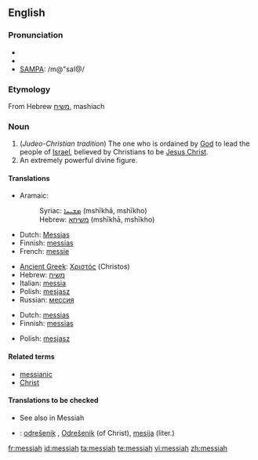 {{see|Messiah}}
==English==

===Pronunciation===
* {{AHD|mə-sī'ə}}
* {{IPA|/məˈsaɪ.ə/}}
* [[w:SAMPA|SAMPA]]: /m@"saI@/

===Etymology===
From Hebrew [[משיח]], mashiach

===Noun===
{{en-noun}}

# (''Judeo-Christian tradition'')  The one who is ordained by [[God]] to lead the people of [[Israel]], believed by Christians to be [[Jesus Christ]].
# An extremely powerful divine figure.

====Translations====
{{trans-top|ordained to lead the people of Israel}}
* Aramaic:
*: Syriac: [[ܡܫܝܚܐ]] (mshīkhā, mshīkho) {{m}}
*: Hebrew: [[משיחא]] (mshīkhā, mshīkho) {{m}}
* Dutch: [[Messias]] {{m}}
* Finnish: [[messias]]
* French: [[messie]] {{m}}
{{trans-mid}}
* [[Ancient Greek]]: [[Χριστός]] (Christos) {{m}}
* Hebrew: [[משיח]] {{romanization of Hebrew|mashíakh}} {{m}}
* Italian: [[messia]] {{m}}
* Polish: [[mesjasz]] {{m}}
* Russian: [[мессия]] {{m}}
{{trans-bottom}}

{{trans-top|an extremely powerful divine figure}}
* Dutch: [[messias]] {{m}}
* Finnish: [[messias]]
{{trans-mid}}
* Polish: [[mesjasz]] {{m}}
{{trans-bottom}}

====Related terms====
* [[messianic]]
* [[Christ]]

====Translations to be checked====
* See also in Messiah
{{checktrans}}
* {{ttbc|Slovene}}: [[odrešenik]] {{m}}, [[Odrešenik]] {{m}} (of Christ), [[mesija]] {{m}} (liter.)

[[fr:messiah]]
[[id:messiah]]
[[ta:messiah]]
[[te:messiah]]
[[vi:messiah]]
[[zh:messiah]]